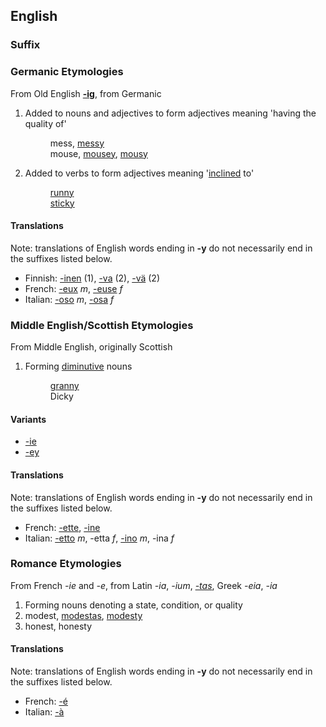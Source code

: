 ==English==
===Suffix===

===Germanic Etymologies===
From Old English '''[[-ig]]''', from Germanic

#Added to nouns and adjectives to form adjectives meaning 'having the quality of'
#: mess, [[messy]]
#: mouse, [[mousey]], [[mousy]]
#Added to verbs to form adjectives meaning '[[incline]]d to'
#: [[runny]]
#: [[sticky]]

====Translations====
Note: translations of English words ending in '''-y''' do not necessarily end in the suffixes listed below.

*Finnish: [[-inen]] (1), [[-va]] (2), [[-vä]] (2)
*French: [[-eux]] ''m'', [[-euse]] ''f''
*Italian: [[-oso]] ''m'', [[-osa]] ''f''

===Middle English/Scottish Etymologies===
From Middle English, originally Scottish

#Forming [[diminutive]] nouns
#: [[granny]]
#: Dicky

====Variants====
*[[-ie]]
*[[-ey]]

====Translations====
Note: translations of English words ending in '''-y''' do not necessarily end in the suffixes listed below.

*French: [[-ette]], [[-ine]]
*Italian: [[-etto]] ''m'', -etta ''f'', [[-ino]] ''m'', -ina ''f''

===Romance Etymologies===
From French ''-ie'' and ''-e'', from Latin ''-ia'', ''-ium'', ''[[-tas]]'', Greek ''-eia'', ''-ia''

#Forming nouns denoting a state, condition, or quality
# modest, [[modestas]], [[modesty]]  <!-- not a good example of -ia -->
# honest, honesty

====Translations====
Note: translations of English words ending in '''-y''' do not necessarily end in the suffixes listed below.

*French: [[-é]]
*Italian: [[-à]]